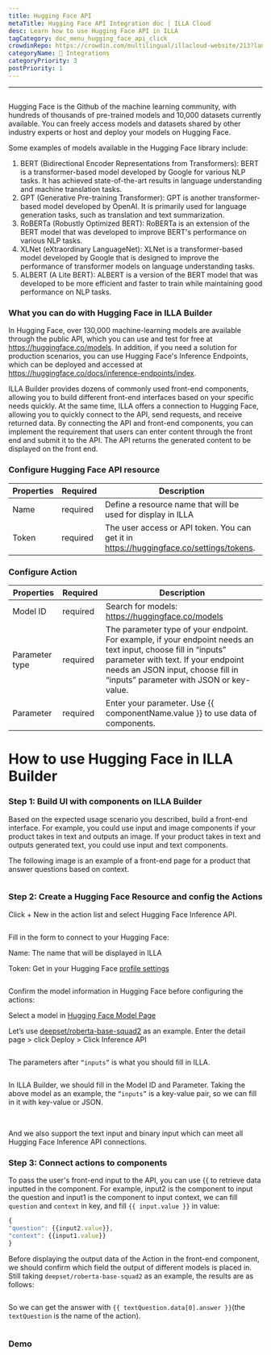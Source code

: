 ```yaml
---
title: Hugging Face API
metaTitle: Hugging Face API Integration doc | ILLA Cloud
desc: Learn how to use Hugging Face API in ILLA
tagCategory: doc_menu_hugging_face_api_click
crowdinRepo: https://crowdin.com/multilingual/illacloud-website/213?languages=en&filter=basic&value=0
categoryName: 🔨 Integrations
categoryPriority: 3
postPriority: 1
---
```


* * *

## <h2 hidden>Hugging Face API</h2>

Hugging Face is the Github of the machine learning community, with hundreds of thousands of pre-trained models and 10,000 datasets currently available. You can freely access models and datasets shared by other industry experts or host and deploy your models on Hugging Face.

Some examples of models available in the Hugging Face library include:

1.  BERT (Bidirectional Encoder Representations from Transformers): BERT is a transformer-based model developed by Google for various NLP tasks. It has achieved state-of-the-art results in language understanding and machine translation tasks.
2.  GPT (Generative Pre-training Transformer): GPT is another transformer-based model developed by OpenAI. It is primarily used for language generation tasks, such as translation and text summarization.
3.  RoBERTa (Robustly Optimized BERT): RoBERTa is an extension of the BERT model that was developed to improve BERT's performance on various NLP tasks.
4.  XLNet (eXtraordinary LanguageNet): XLNet is a transformer-based model developed by Google that is designed to improve the performance of transformer models on language understanding tasks.
5.  ALBERT (A Lite BERT): ALBERT is a version of the BERT model that was developed to be more efficient and faster to train while maintaining good performance on NLP tasks.

### What you can do with Hugging Face in ILLA Builder

In Hugging Face, over 130,000 machine-learning models are available through the public API, which you can use and test for free at <https://huggingface.co/models>. In addition, if you need a solution for production scenarios, you can use Hugging Face's Inference Endpoints, which can be deployed and accessed at <https://huggingface.co/docs/inference-endpoints/index>.

ILLA Builder provides dozens of commonly used front-end components, allowing you to build different front-end interfaces based on your specific needs quickly. At the same time, ILLA offers a connection to Hugging Face, allowing you to quickly connect to the API, send requests, and receive returned data. By connecting the API and front-end components, you can implement the requirement that users can enter content through the front end and submit it to the API. The API returns the generated content to be displayed on the front end.

### Configure Hugging Face API resource

| Properties | Required | Description                                                                              |
| ---------- | -------- | ---------------------------------------------------------------------------------------- |
| Name       | required | Define a resource name that will be used for display in ILLA                             |
| Token      | required | The user access or API token. You can get it in https://huggingface.co/settings/tokens.  |

### Configure Action

| Properties     | Required | Description                                                                                                                                                                                                                          |
| -------------- | -------- | ------------------------------------------------------------------------------------------------------------------------------------------------------------------------------------------------------------------------------------ |
| Model ID       | required | Search for models: https://huggingface.co/models                                                                                                                                                                                     |
| Parameter type | required | The parameter type of your endpoint. For example, if your endpoint needs an text input, choose fill in “inputs” parameter with text. If your endpoint needs an JSON input, choose fill in “inputs” parameter with JSON or key-value. |
| Parameter      | required | Enter your parameter. Use {{ componentName.value }} to use data of components.                                                                                                                                                       |

# How to use Hugging Face in ILLA Builder

### Step 1: Build UI with components on ILLA Builder

Based on the expected usage scenario you described, build a front-end interface. For example, you could use input and image components if your product takes in text and outputs an image. If your product takes in text and outputs generated text, you could use input and text components.

The following image is an example of a front-end page for a product that answer questions based on context.

<img src='https://cdn.illacloud.com/official-website/img/docs/connect/hfapi1.png' alt="" />

### Step 2: Create a Hugging Face Resource and config the Actions

Click + New in the action list and select Hugging Face Inference API.

<img src='https://cdn.illacloud.com/official-website/img/docs/connect/hfapi2.png' alt="" />

Fill in the form to connect to your Hugging Face:

Name: The name that will be displayed in ILLA

Token: Get in your Hugging Face [profile settings](https://huggingface.co/settings/tokens)

<img src='https://cdn.illacloud.com/official-website/img/docs/connect/hfapi3.png' alt="" />

Confirm the model information in Hugging Face before configuring the actions:

Select a model in [Hugging Face Model Page](https://huggingface.co/models)

Let’s use [deepset/roberta-base-squad2](https://huggingface.co/deepset/roberta-base-squad2) as an example. Enter the detail page > click Deploy > Click Inference API

<img src='https://cdn.illacloud.com/official-website/img/docs/connect/hfapi4.png' alt="" />

The parameters after `“inputs”` is what you should fill in ILLA. 

<img src='https://cdn.illacloud.com/official-website/img/docs/connect/hfapi5.png' alt="" />

In ILLA Builder, we should fill in the Model ID and Parameter. Taking the above model as an example, the `“inputs”` is a key-value pair, so we can fill in it with key-value or JSON. 

<img src='https://cdn.illacloud.com/official-website/img/docs/connect/hfapi6.png' alt="" />

<img src='https://cdn.illacloud.com/official-website/img/docs/connect/hfapi7.png' alt="" />

And we also support the text input and binary input which can meet all Hugging Face Inference API connections.

### Step 3: Connect actions to components

To pass the user's front-end input to the API, you can use {{ to retrieve data inputted in the component. For example, input2 is the component to input the question and input1 is the component to input context, we can fill `question` and `context` in key, and fill `{{ input.value }}` in value:

```jsx
{
"question": {{input2.value}},
"context": {{input1.value}}
}
```

Before displaying the output data of the Action in the front-end component, we should confirm which field the output of different models is placed in. Still taking `deepset/roberta-base-squad2` as an example, the results are as follows:

<img src='https://cdn.illacloud.com/official-website/img/docs/connect/hfapi8.png' alt="" />

So we can get the answer with `{{ textQuestion.data[0].answer }}`(the `textQuestion` is the name of the action). 

<img src='https://cdn.illacloud.com/official-website/img/docs/connect/hfapi9.png' alt="" />

### Demo

<img src='https://cdn.illacloud.com/official-website/img/docs/connect/hfapi10.gif' alt="" />

<img src='https://cdn.illacloud.com/official-website/img/docs/connect/hfapi11.gif' alt="" />
